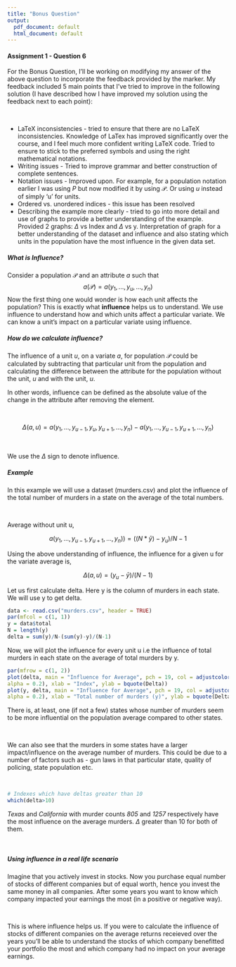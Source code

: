 ```yaml
---
title: "Bonus Question"
output:
  pdf_document: default
  html_document: default
---
```


#### Assignment 1 - Question 6

For the Bonus Question, I'll be working on modifying my answer of the above question to incorporate the feedback provided by the marker. My feedback included 5 main points that I've tried to improve in the following solution (I have described how I have improved my solution using the feedback next to each point):

\


* LaTeX inconsistencies - tried to ensure that there are no LaTeX inconsistencies. Knowledge of LaTex has improved significantly over the course, and I feel much more confident writing LaTeX code. Tried to ensure to stick to the preferred symbols and using the right mathematical notations. 
* Writing issues -  Tried to improve grammar and better construction of complete sentences. 
* Notation issues - Improved upon. For example, for a population notation earlier I was using *P* but now modified it by using $\mathcal{P}$. Or using $u$ instead of simply 'u' for units. 
* Ordered vs. unordered indices - this issue has been resolved
* Describing the example more clearly - tried to go into more detail and use of graphs to provide a better understanding of the example. Provided 2 graphs: $\Delta$ vs Index and $\Delta$ vs y. Interpretation of graph for a better understanding of the dataset and influence and also stating which units in the population have the most influence in the given data set. 


\newpage

##### What is Influence?
Consider a population $\mathcal{P}$ and an attribute $a$ such that $$a(\mathcal{P})=a(y_1,...,y_u,...,y_n)$$
Now the first thing one would wonder is how each unit affects the population? This is exactly what **influence** helps us to understand. We use influence to understand how and which units affect a particular variate. We can know a unit's impact on a particular variate using influence. 


##### How do we calculate influence?
The influence of a unit $u$, on a variate $a$, for population $\mathcal{P}$ could be calculated by subtracting that particular unit from the population and calculating the difference between the attribute for the population without the unit, $u$ and with the unit, $u$.

In other words, influence can be defined as the absolute value of the change in the attribute after removing the element. 

\

$$\Delta(a,u) = a(y_{1},...,y_{u-1},y_{u},y_{u+1},...,y_n) - a(y_1,...,y_{u-1},y_{u+1},...,y_n)$$


\

We use the $\Delta$ sign to denote influence.


##### Example 

In this example we will use a dataset (murders.csv) and plot the influence of the total number of murders in a state on the average of the total numbers. 

\

Average without unit u, 

$$ a(y_1,...,y_{u-1},y_{u+1},...,y_n)) = ((N*\bar{y}) - y_u)/N-1$$

Using the above understanding of influence, the influence for a given u for the variate average is,

$$\Delta(a,u) = (y_u - \bar{y})/(N-1)$$


Let us first calculate delta. Here y is the column of murders in each state. 
We will use y to get delta. 

```r
data <- read.csv("murders.csv", header = TRUE)
par(mfcol = c(1, 1))
y = data$total
N = length(y)
delta = sum(y)/N-(sum(y)-y)/(N-1)
```

Now, we will plot the influence for every unit u i.e the influence of total murders in each state on the average of total murders by y. 

```r
par(mfrow = c(1, 2))
plot(delta, main = "Influence for Average", pch = 19, col = adjustcolor("blue",
alpha = 0.2), xlab = "Index", ylab = bquote(Delta))
plot(y, delta, main = "Influence for Average", pch = 19, col = adjustcolor("black",
alpha = 0.2), xlab = "Total number of murders (y)", ylab = bquote(Delta))
```

There is, at least, one (if not a few) states whose number of murders seem to be more influential on the
population average compared to other states. 

\

We can also see that the murders in some states have a larger impact/influence on the average number of murders. This could be due to a number of factors such as - gun laws in that particular state, quality of policing, state population etc. 

\

```r
# Indexes which have deltas greater than 10
which(delta>10)
```


*Texas* and *California* with murder counts *805* and *1257* respectively have the most influence on the average murders. $\Delta$  greater than 10 for both of them.

\

##### Using influence in a real life scenario
Imagine that you actively invest in stocks. Now you purchase equal number of stocks of different companies but of equal worth, hence you invest the same money in all companies. After some years you want to know which company impacted your earnings the most (in a positive or negative way). 

\

This is where influence helps us. If you were to calculate the influence of stocks of different companies on the average returns receieved over the years you'll be able to understand the stocks of which company benefitted your portfolio the most and which company had no impact on your average earnings. 
